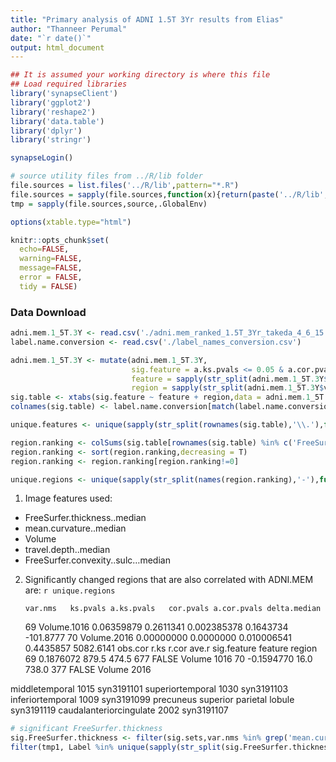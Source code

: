 ```yaml
---
title: "Primary analysis of ADNI 1.5T 3Yr results from Elias"
author: "Thanneer Perumal"
date: "`r date()`"
output: html_document
---
```


```r
## It is assumed your working directory is where this file
## Load required libraries
library('synapseClient')
library('ggplot2')
library('reshape2')
library('data.table')
library('dplyr')
library('stringr')

synapseLogin()

# source utility files from ../R/lib folder
file.sources = list.files('../R/lib',pattern="*.R")
file.sources = sapply(file.sources,function(x){return(paste('../R/lib',x,sep='/'))})
tmp = sapply(file.sources,source,.GlobalEnv)

options(xtable.type="html")

knitr::opts_chunk$set(
  echo=FALSE,
  warning=FALSE,
  message=FALSE,
  error = FALSE,
  tidy = FALSE)
```

### Data Download
```r
adni.mem.1_5T.3Y <- read.csv('./adni.mem_ranked_1.5T_3Yr_takeda_4_6_15.csv')
label.name.conversion <- read.csv('./label_names_conversion.csv')

adni.mem.1_5T.3Y <- mutate(adni.mem.1_5T.3Y, 
                           sig.feature = a.ks.pvals <= 0.05 & a.cor.pvals <= 0.05,
                           feature = sapply(str_split(adni.mem.1_5T.3Y$var.nms,'\\.'),function(x){paste(x[-(length(x))],collapse='.')}),
                           region = sapply(str_split(adni.mem.1_5T.3Y$var.nms,'\\.'),function(x){paste(x[(length(x))],collapse='.')}))
sig.table <- xtabs(sig.feature ~ feature + region,data = adni.mem.1_5T.3Y)
colnames(sig.table) <- label.name.conversion[match(label.name.conversion$Label,colnames(sig.table)),1]

unique.features <- unique(sapply(str_split(rownames(sig.table),'\\.'),function(x){x <- x[x!=""];l <- length(x);ifelse(l>1,paste(x[-(l)],collapse='.'),x)}))

region.ranking <- colSums(sig.table[rownames(sig.table) %in% c('FreeSurfer.thickness..median','mean.curvature..median','Volume','travel.depth..median','FreeSurfer.convexity..sulc...median'),])
region.ranking <- sort(region.ranking,decreasing = T)
region.ranking <- region.ranking[region.ranking!=0]

unique.regions <- unique(sapply(str_split(names(region.ranking),'-'),function(x){x[[length(x)]]}))


```
1. Image features used:
  * FreeSurfer.thickness..median  
  * mean.curvature..median         
  * Volume
  * travel.depth..median  
  * FreeSurfer.convexity..sulc...median
2. Significantly changed regions that are also correlated with ADNI.MEM are: `r unique.regions`

       var.nms   ks.pvals a.ks.pvals   cor.pvals a.cor.pvals delta.median
69 Volume.1016 0.06359879  0.2611341 0.002385378   0.1643734    -101.8777
70 Volume.2016 0.00000000  0.0000000 0.010006541   0.4435857    5082.6141
      obs.cor  r.ks r.cor ave.r sig.feature feature region
69  0.1876072 879.5 474.5   677       FALSE  Volume   1016
70 -0.1594770  16.0 738.0   377       FALSE  Volume   2016


middletemporal  1015 syn3191101
superiortemporal  1030 syn3191103
inferiortemporal  1009 syn3191099
precuneus superior parietal lobule syn3191119
caudalanteriorcingulate  2002 syn3191107

```r
# significant FreeSurfer.thickness
sig.FreeSurfer.thickness <- filter(sig.sets,var.nms %in% grep('mean.curvature..mean',sig.sets$var.nms,value=T))
filter(tmp1, Label %in% unique(sapply(str_split(sig.FreeSurfer.thickness$var.nms,'\\.'),function(x){x[[length(x)]]})))

```
